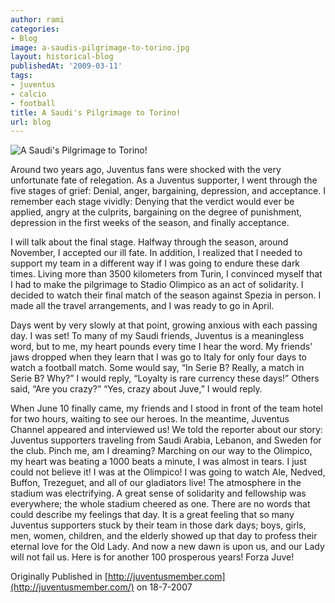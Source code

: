 ```yaml
---
author: rami
categories:
- Blog
image: a-saudis-pilgrimage-to-torino.jpg
layout: historical-blog
publishedAt: '2009-03-11'
tags:
- juventus
- calcio
- football
title: A Saudi's Pilgrimage to Torino!
url: blog
---
```


![A Saudi's Pilgrimage to Torino!](/assets/images/content/blog/a-saudis-pilgrimage-to-torino.jpg)

Around two years ago, Juventus fans were shocked with the very unfortunate fate of relegation. As a Juventus supporter, I went through the five stages of grief:  Denial, anger, bargaining, depression, and acceptance. I remember each stage vividly: Denying that the verdict would ever be applied, angry at the culprits, bargaining on the degree of punishment, depression in the first weeks of the season, and finally acceptance.

I will talk about the final stage. Halfway through the season, around November, I accepted our ill fate. In addition, I realized that I needed to support my team in a different way if I was going to endure these dark times. Living more than 3500 kilometers from Turin, I convinced myself that I had to make the pilgrimage to Stadio Olimpico as an act of solidarity. I decided to watch their final match of the season against Spezia in person. I made all the travel arrangements, and I was ready to go in April.

Days went by very slowly at that point, growing anxious with each passing day. I was set! To many of my Saudi friends, Juventus is a meaningless word, but to me, my heart pounds every time I hear the word. My friends' jaws dropped when they learn that I was go to Italy for only four days to watch a football match. Some would say, “In Serie B? Really, a match in Serie B? Why?” I would reply, “Loyalty is rare currency these days!” Others said, “Are you crazy?” “Yes, crazy about Juve,” I would reply.

When June 10 finally came, my friends and I stood in front of the team hotel for two hours, waiting to see our heroes. In the meantime, Juventus Channel appeared and interviewed us! We told the reporter about our story: Juventus supporters traveling from Saudi Arabia, Lebanon, and Sweden for the club. Pinch me, am I dreaming? Marching on our way to the Olimpico, my heart was beating a 1000 beats a minute, I was almost in tears. I just could not believe it! I was at the Olimpico! I was going to watch Ale, Nedved, Buffon, Trezeguet, and all of our gladiators live! The atmosphere in the stadium was electrifying. A great sense of solidarity and fellowship was everywhere; the whole stadium cheered as one. There are no words that could describe my feelings that day. It is a great feeling that so many Juventus supporters stuck by their team in those dark days; boys, girls, men, women, children, and the elderly showed up that day to profess their eternal love for the Old Lady. And now a new dawn is upon us, and our Lady will not fail us. Here is for another 100 prosperous years! Forza Juve! 

Originally Published in [http://juventusmember.com](http://juventusmember.com/) on 18-7-2007